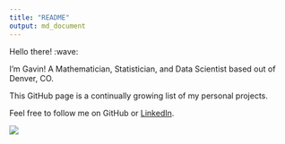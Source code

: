 ```yaml
---
title: "README"
output: md_document
---
```


Hello there! :wave:

I'm Gavin! A Mathematician, Statistician, and Data Scientist based out of Denver, CO.

This GitHub page is a continually growing list of my personal projects.

Feel free to follow me on GitHub or <a href="https://www.linkedin.com/in/gavin-armstrong-10/">LinkedIn</a>.

<img src="A.png"/>